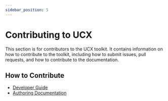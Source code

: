 ```yaml
---
sidebar_position: 5
---
```


# Contributing to UCX

This section is for contributors to the UCX toolkit. It contains information on how to contribute to the toolkit, including how to submit issues, pull requests, and how to contribute to the documentation.

## How to Contribute

- [Developer Guide](/docs/dev/contributing)
- [Authoring Documentation](/docs/dev/docs_authoring)

